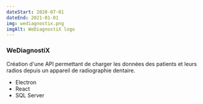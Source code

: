 ```yaml
---
dateStart: 2020-07-01
dateEnd: 2021-01-01
img: wediagnostix.png
imgAlt: WeDiagnostiX logo
---
```


### WeDiagnostiX

Création d'une API permettant de charger les données des patients et leurs radios depuis un appareil de radiographie dentaire.

- Electron
- React
- SQL Server
